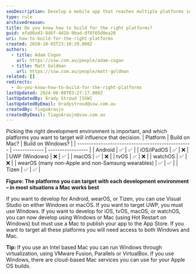 ```yaml
---
seoDescription: Develop a mobile app that reaches multiple platforms including Android, iOS, watchOS and more by choosing the right development environment for your needs.
type: rule
archivedreason:
title: Do you know how to build for the right platforms?
guid: afa00ad3-8d6f-4d1b-9bad-df8f65d0ea20
uri: how-to-build-for-the-right-platforms
created: 2020-10-05T23:10:29.000Z
authors:
  - title: Adam Cogan
    url: https://ssw.com.au/people/adam-cogan
  - title: Matt Goldman
    url: https://ssw.com.au/people/matt-goldman
related: []
redirects:
  - do-you-know-how-to-build-for-the-right-platforms
lastUpdated: 2024-06-08T03:27:17.000Z
lastUpdatedBy: Brady Stroud [SSW]
lastUpdatedByEmail: bradystroud@ssw.com.au
createdBy: TiagoAraujo
createdByEmail: TiagoAraujo@ssw.com.au
---
```


Picking the right development environment is important, and which platforms you want to target will influence that decision.
| Platform                                          | Build on Mac? | Build on Windows? |
| ------------------------------------------------- | ------------- | ----------------- |
| Android                                           | ✅            | ✅                |
| iOS/iPadOS                                        | ✅            | ❌                |
| UWP (Windows)                                     | ❌            | ✅                |
| macOS                                             | ✅            | ❌                |
| tvOS                                              | ✅            | ❌                |
| watchOS                                           | ✅            | ❌                |
| wearOS (many non-Apple and non-Samsung wearables) | ✅            | ✅                |
| Tizen                                             | ✅            | ✅                |

**Figure: The platforms you can target with each development environment – in most situations a Mac works best**

If you want to develop for Android, wearOS, or Tizen, you can use Visual Studio on either Windows or macOS. If you want to target UWP, you must use Windows. If you want to develop for iOS, tvOS, macOS, or watchOS, you can now develop using Windows or Mac (using Hot Restart on Windows) but must use a Mac to publish your app to the App Store. If you want to target all these platforms you will need access to both Windows and Mac.

**Tip:** If you use an Intel based Mac you can run Windows through virtualization, using VMware Fusion, Parallels or VirtualBox. If you use Windows, there are cloud-based Mac services you can use for your Apple OS builds.
